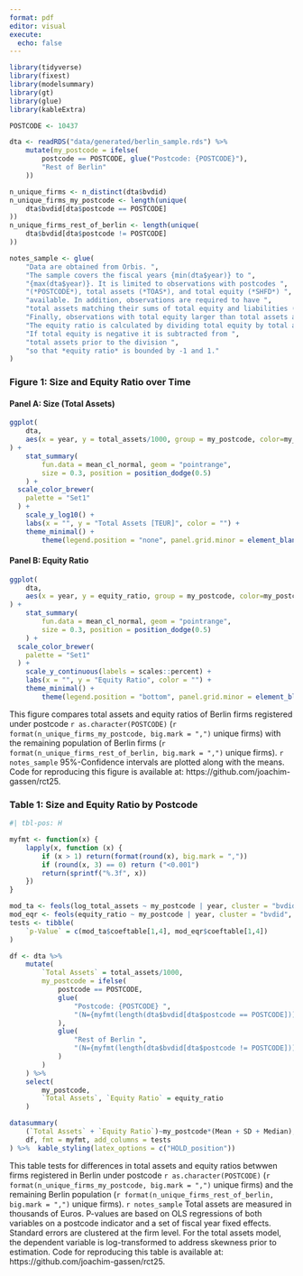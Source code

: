 ```yaml
---
format: pdf
editor: visual
execute:
  echo: false
---
```


```r
library(tidyverse)
library(fixest)
library(modelsummary)
library(gt)
library(glue)
library(kableExtra)
```

```r
POSTCODE <- 10437

dta <- readRDS("data/generated/berlin_sample.rds") %>%
	mutate(my_postcode = ifelse(
		postcode == POSTCODE, glue("Postcode: {POSTCODE}"), 
		"Rest of Berlin"
	))

n_unique_firms <- n_distinct(dta$bvdid)
n_unique_firms_my_postcode <- length(unique(
	dta$bvdid[dta$postcode == POSTCODE]
))
n_unique_firms_rest_of_berlin <- length(unique(
	dta$bvdid[dta$postcode != POSTCODE]
))

notes_sample <- glue(
	"Data are obtained from Orbis. ",
	"The sample covers the fiscal years {min(dta$year)} to ", 
	"{max(dta$year)}. It is limited to observations with postcodes ",
	"(*POSTCODE*), total assets (*TOAS*), and total equity (*SHFD*) ", 
	"available. In addition, observations are required to have ", 
	"total assets matching their sums of total equity and liabilities (*TSHF*). ",
	"Finally, observations with total equity larger than total assets are excluded. ",
	"The equity ratio is calculated by dividing total equity by total assets. ",
	"If total equity is negative it is subtracted from ",
	"total assets prior to the division ",
	"so that *equity ratio* is bounded by -1 and 1."
)
```

### Figure 1: Size and Equity Ratio over Time

#### Panel A: Size (Total Assets)

```r
ggplot(
	dta, 
	aes(x = year, y = total_assets/1000, group = my_postcode, color=my_postcode)
) + 
	stat_summary(
		fun.data = mean_cl_normal, geom = "pointrange",
		size = 0.3, position = position_dodge(0.5)
	) +
  scale_color_brewer(
  	palette = "Set1"
  ) +
	scale_y_log10() +
	labs(x = "", y = "Total Assets [TEUR]", color = "") +
	theme_minimal() +
		theme(legend.position = "none", panel.grid.minor = element_blank())

```

#### Panel B: Equity Ratio

```r
ggplot(
	dta, 
	aes(x = year, y = equity_ratio, group = my_postcode, color=my_postcode)
) + 
	stat_summary(
		fun.data = mean_cl_normal, geom = "pointrange", 
		size = 0.3, position = position_dodge(0.5)
	) +
  scale_color_brewer(
  	palette = "Set1"
  ) +
	scale_y_continuous(labels = scales::percent) +
	labs(x = "", y = "Equity Ratio", color = "") +
	theme_minimal() +
		theme(legend.position = "bottom", panel.grid.minor = element_blank())

```
This figure compares total assets and equity ratios of Berlin firms registered under postcode `r as.character(POSTCODE)` (`r format(n_unique_firms_my_postcode, big.mark = ",")` unique firms) with the remaining population of Berlin firms (`r format(n_unique_firms_rest_of_berlin, big.mark = ",")` unique firms). `r notes_sample` 95%-Confidence intervals are plotted along with the means. Code for reproducing this figure is available at: https://github.com/joachim-gassen/rct25.


### Table 1: Size and Equity Ratio by Postcode

```r
#| tbl-pos: H

myfmt <- function(x) {
	lapply(x, function (x) {
		if (x > 1) return(format(round(x), big.mark = ","))
		if (round(x, 3) == 0) return ("<0.001") 
		return(sprintf("%.3f", x))
	})
}

mod_ta <- feols(log_total_assets ~ my_postcode | year, cluster = "bvdid", data = dta)
mod_eqr <- feols(equity_ratio ~ my_postcode | year, cluster = "bvdid", data = dta)
tests <- tibble(
	`p-Value` = c(mod_ta$coeftable[1,4], mod_eqr$coeftable[1,4])
)

df <- dta %>%
	mutate(
		`Total Assets` = total_assets/1000,
		my_postcode = ifelse(
			postcode == POSTCODE,
			glue(
				"Postcode: {POSTCODE} ", 
				"(N={myfmt(length(dta$bvdid[dta$postcode == POSTCODE]))})"
			), 
			glue(
				"Rest of Berlin ",
				"(N={myfmt(length(dta$bvdid[dta$postcode != POSTCODE]))})"
			)
		)
	) %>%
	select(
		my_postcode,
		`Total Assets`, `Equity Ratio` = equity_ratio
	)

datasummary(
	(`Total Assets` + `Equity Ratio`)~my_postcode*(Mean + SD + Median),
	df, fmt = myfmt, add_columns = tests
) %>%  kable_styling(latex_options = c("HOLD_position"))

```

This table tests for differences in total assets and equity ratios betwwen firms registered in Berlin under postcode `r as.character(POSTCODE)` (`r format(n_unique_firms_my_postcode, big.mark = ",")` unique firms) and the remaining Berlin population (`r format(n_unique_firms_rest_of_berlin, big.mark = ",")` unique firms). `r notes_sample` Total assets are measured in thousands of Euros. P-values are based on OLS regressions of both variables on a postcode indicator and a set of fiscal year fixed effects. Standard errors are clustered at the firm level. For the total assets model, the dependent variable is log-transformed to address skewness prior to estimation. Code for reproducing this table is available at: https://github.com/joachim-gassen/rct25.
